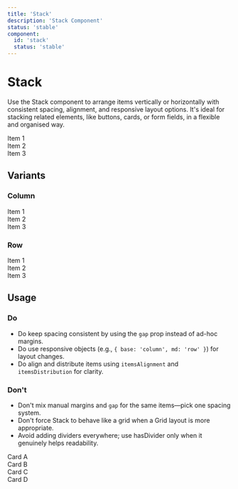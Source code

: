 ```yaml
---
title: 'Stack'
description: 'Stack Component'
status: 'stable'
component:
  id: 'stack'
  status: 'stable'
---
```


# Stack

Use the Stack component to arrange items vertically or horizontally with consistent spacing, alignment, and responsive layout options. It's ideal for stacking related elements, like buttons, cards, or form fields, in a flexible and organised way.

<Section current="design">
<ComponentPreview className="gi-not-prose w-full block">
  <Stack
    direction={{ base: 'column' }}
    itemsAlignment="center"
    itemsDistribution="center"
    gap={{ base: 5 }}
    fixedHeight="200px"
  >
    <div className="gi-bg-gray-300 gi-p-2">Item 1</div>
    <div className="gi-bg-gray-300 gi-p-2">Item 2</div>
    <div className="gi-bg-gray-300 gi-p-2">Item 3</div>
  </Stack>
</ComponentPreview>

## Variants

### Column

<ComponentPreviewLayout>
  <ComponentPreviewItem className="h-auto w-full">
    <Stack
      direction={{ base: 'column' }}
      itemsAlignment="center"
      itemsDistribution="center"
      gap={{ base: 1 }}
      fixedHeight="200px"
    >
      <div className="gi-bg-gray-300 gi-p-2">Item 1</div>
      <div className="gi-bg-gray-300 gi-p-2">Item 2</div>
      <div className="gi-bg-gray-300 gi-p-2">Item 3</div>
    </Stack>
  </ComponentPreviewItem>
</ComponentPreviewLayout>

### Row

<ComponentPreviewLayout>
  <ComponentPreviewItem className="h-auto w-full">
    <Stack
      direction={{ base: 'row' }}
      itemsAlignment="center"
      itemsDistribution="center"
      gap={{ base: 5 }}
      fixedHeight="200px"
    >
      <div className="gi-bg-gray-300 gi-p-2">Item 1</div>
      <div className="gi-bg-gray-300 gi-p-2">Item 2</div>
      <div className="gi-bg-gray-300 gi-p-2">Item 3</div>
    </Stack>
  </ComponentPreviewItem>
</ComponentPreviewLayout>

## Usage

### Do

- Do keep spacing consistent by using the `gap` prop instead of ad-hoc margins.
- Do use responsive objects (e.g., `{ base: 'column', md: 'row' }`) for layout changes.
- Do align and distribute items using `itemsAlignment` and `itemsDistribution` for clarity.

### Don't

- Don't mix manual margins and `gap` for the same items—pick one spacing system.
- Don't force Stack to behave like a grid when a Grid layout is more appropriate.
- Avoid adding dividers everywhere; use hasDivider only when it genuinely helps readability.

<ComponentContainer>
  <Stack direction="row" gap={2} wrap>
    <div className="gi-w-1/2 gi-bg-gray-200 gi-p-2 gi-mr-4">Card A</div>
    <div className="gi-w-1/2 gi-bg-gray-200 gi-p-2">Card B</div>
    <div className="gi-w-1/2 gi-bg-gray-200 gi-p-2 gi-mt-4 gi-mr-4">Card C</div>
    <div className="gi-w-1/2 gi-bg-gray-200 gi-p-2 gi-mt-4">Card D</div>
  </Stack>
</ComponentContainer>

</Section>
